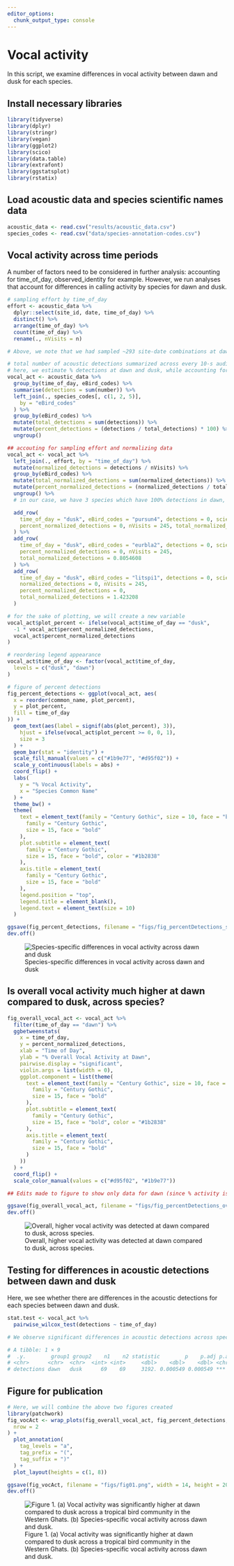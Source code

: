 ```yaml
---
editor_options: 
  chunk_output_type: console
---
```


# Vocal activity

In this script, we examine differences in vocal activity between dawn and dusk for each species. 

## Install necessary libraries
```r
library(tidyverse)
library(dplyr)
library(stringr)
library(vegan)
library(ggplot2)
library(scico)
library(data.table)
library(extrafont)
library(ggstatsplot)
library(rstatix)
```

## Load acoustic data and species scientific names data
```r
acoustic_data <- read.csv("results/acoustic_data.csv")
species_codes <- read.csv("data/species-annotation-codes.csv")
```

## Vocal activity across time periods

A number of factors need to be considered in further analysis: accounting for time_of_day, observed_identity for example. However, we run analyses that account for differences in calling activity by species for dawn and dusk.

```r
# sampling effort by time_of_day
effort <- acoustic_data %>%
  dplyr::select(site_id, date, time_of_day) %>%
  distinct() %>%
  arrange(time_of_day) %>%
  count(time_of_day) %>%
  rename(., nVisits = n)

# Above, we note that we had sampled ~293 site-date combinations at dawn, while ~245 site-date combinations were sampled at dusk

# total number of acoustic detections summarized across every 10-s audio file
# here, we estimate % detections at dawn and dusk, while accounting for sampling effort
vocal_act <- acoustic_data %>%
  group_by(time_of_day, eBird_codes) %>%
  summarise(detections = sum(number)) %>%
  left_join(., species_codes[, c(1, 2, 5)],
    by = "eBird_codes"
  ) %>%
  group_by(eBird_codes) %>%
  mutate(total_detections = sum(detections)) %>%
  mutate(percent_detections = (detections / total_detections) * 100) %>%
  ungroup()

## accouting for sampling effort and normalizing data
vocal_act <- vocal_act %>%
  left_join(., effort, by = "time_of_day") %>%
  mutate(normalized_detections = detections / nVisits) %>%
  group_by(eBird_codes) %>%
  mutate(total_normalized_detections = sum(normalized_detections)) %>%
  mutate(percent_normalized_detections = (normalized_detections / total_normalized_detections) * 100) %>%
  ungroup() %>%
  # in our case, we have 3 species which have 100% detections in dawn, Indian blackbird, Little spiderhunter and Purple sunbird. For these, we add a additional row specifying no detections in dusk.

  add_row(
    time_of_day = "dusk", eBird_codes = "pursun4", detections = 0, scientific_name = "Cinnyris asiaticus", common_name = "Purple Sunbird", total_detections = 315, percent_detections = 0, normalized_detections = 0,
    percent_normalized_detections = 0, nVisits = 245, total_normalized_detections = 1.075085
  ) %>%
  add_row(
    time_of_day = "dusk", eBird_codes = "eurbla2", detections = 0, scientific_name = "Turdus simillimus", common_name = "Indian Blackbird", total_detections = 236, percent_detections = 0, normalized_detections = 0,
    percent_normalized_detections = 0, nVisits = 245,
    total_normalized_detections = 0.8054608
  ) %>%
  add_row(
    time_of_day = "dusk", eBird_codes = "litspi1", detections = 0, scientific_name = "Arachnothera longirostra", common_name = "Little Spiderhunter", total_detections = 417, percent_detections = 0,
    normalized_detections = 0, nVisits = 245,
    percent_normalized_detections = 0,
    total_normalized_detections = 1.423208
  )

# for the sake of plotting, we will create a new variable
vocal_act$plot_percent <- ifelse(vocal_act$time_of_day == "dusk",
  -1 * vocal_act$percent_normalized_detections,
  vocal_act$percent_normalized_detections
)

# reordering legend appearance
vocal_act$time_of_day <- factor(vocal_act$time_of_day,
  levels = c("dusk", "dawn")
)

# figure of percent detections
fig_percent_detections <- ggplot(vocal_act, aes(
  x = reorder(common_name, plot_percent),
  y = plot_percent,
  fill = time_of_day
)) +
  geom_text(aes(label = signif(abs(plot_percent), 3)),
    hjust = ifelse(vocal_act$plot_percent >= 0, 0, 1),
    size = 3
  ) +
  geom_bar(stat = "identity") +
  scale_fill_manual(values = c("#1b9e77", "#d95f02")) +
  scale_y_continuous(labels = abs) +
  coord_flip() +
  labs(
    y = "% Vocal Activity",
    x = "Species Common Name"
  ) +
  theme_bw() +
  theme(
    text = element_text(family = "Century Gothic", size = 10, face = "bold"), plot.title = element_text(
      family = "Century Gothic",
      size = 15, face = "bold"
    ),
    plot.subtitle = element_text(
      family = "Century Gothic",
      size = 15, face = "bold", color = "#1b2838"
    ),
    axis.title = element_text(
      family = "Century Gothic",
      size = 15, face = "bold"
    ),
    legend.position = "top",
    legend.title = element_blank(),
    legend.text = element_text(size = 10)
  )

ggsave(fig_percent_detections, filename = "figs/fig_percentDetections_species.png", width = 14, height = 16, device = png(), units = "in", dpi = 300)
dev.off()
```

![Species-specific differences in vocal activity across dawn and dusk](figs/fig_percentDetections_species.png)

## Is overall vocal activity much higher at dawn compared to dusk, across species?

```r
fig_overall_vocal_act <- vocal_act %>%
  filter(time_of_day == "dawn") %>%
  ggbetweenstats(
    x = time_of_day,
    y = percent_normalized_detections,
    xlab = "Time of Day",
    ylab = "% Overall Vocal Activity at Dawn",
    pairwise.display = "significant",
    violin.args = list(width = 0),
    ggplot.component = list(theme(
      text = element_text(family = "Century Gothic", size = 10, face = "bold"), plot.title = element_text(
        family = "Century Gothic",
        size = 15, face = "bold"
      ),
      plot.subtitle = element_text(
        family = "Century Gothic",
        size = 15, face = "bold", color = "#1b2838"
      ),
      axis.title = element_text(
        family = "Century Gothic",
        size = 15, face = "bold"
      )
    ))
  ) +
  coord_flip() +
  scale_color_manual(values = c("#d95f02", "#1b9e77"))

## Edits made to figure to show only data for dawn (since % activity is significantly higher than dusk

ggsave(fig_overall_vocal_act, filename = "figs/fig_percentDetections_overall.png", width = 14, height = 7, device = png(), units = "in", dpi = 300)
dev.off()
```

![Overall, higher vocal activity was detected at dawn compared to dusk, across species.](figs/fig_percentDetections_overall.png)  
  
## Testing for differences in acoustic detections between dawn and dusk

Here, we see whether there are differences in the acoustic detections for each species between dawn and dusk. 
```r
stat.test <- vocal_act %>%
  pairwise_wilcox_test(detections ~ time_of_day)

# We observe significant differences in acoustic detections across species between dawn and dusk

# A tibble: 1 × 9
#  .y.        group1 group2    n1    n2 statistic        p    p.adj p.adj.signif
# <chr>      <chr>  <chr>  <int> <int>     <dbl>    <dbl>    <dbl> <chr>
# detections dawn   dusk      69    69     3192. 0.000549 0.000549 ***
```

## Figure for publication
```r
# Here, we will combine the above two figures created
library(patchwork)
fig_vocAct <- wrap_plots(fig_overall_vocal_act, fig_percent_detections,
  nrow = 2
) +
  plot_annotation(
    tag_levels = "a",
    tag_prefix = "(",
    tag_suffix = ")"
  ) +
  plot_layout(heights = c(1, 8))

ggsave(fig_vocAct, filename = "figs/fig01.png", width = 14, height = 20, device = png(), units = "in", dpi = 300)
dev.off()
```

![Figure 1. (a) Vocal activity was significantly higher at dawn compared to dusk across a tropical bird community in the Western Ghats. (b) Species-specific vocal activity across dawn and dusk.](figs/fig01.png)
